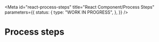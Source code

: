 <!-- @license CC0-1.0 -->


<Meta
  id="react-process-steps"
  title="React Component/Process Steps"
  parameters={{
    status: {
      type: "WORK IN PROGRESS",
    },
  }}
/>

# Process steps

<Canvas>
  <Story name="Default">
    <ProcessSteps
      expandedSteps={["deelname", "onderzoek"]}
      steps={[
        {
          key: "deelname",
          marker: 1,
          status: "checked",
          steps: [
            {
              status: "checked",
              title: "Aanmelding ontvangen",
            },
          ],
          title: "Deelname aan geluidsonderzoek",
        },
        {
          key: "onderzoek",
          marker: 2,
          status: "current",
          steps: [
            {
              status: "checked",
              title: "Afspraak meten geluidsoverlast gemaakt",
            },
            {
              status: "checked",
              title: "Geluidsoverlast gemeten",
            },
            {
              status: "checked",
              title: "Onderzoek resultaten verwerkt",
            },
          ],
          title: "Onderzoek naar geluidsoverlast",
        },
        {
          key: "uitvoeren",
          marker: 3,
          title: "Uitvoeren van maatregelen",
        },
        {
          key: "klaar",
          marker: 4,
          title: "Maatregelen zijn uitgevoerd",
        },
      ]}
    />
  </Story>
</Canvas>

